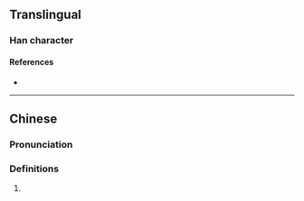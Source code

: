 {{character info/new}}
==Translingual==

===Han character===
{{Han char|rn=96|rad=玉|as=06|sn=10|four=16100|canj=MGWK|ids=⿰𤣩因}}

====References====
* {{Han ref|kx=0730.210|dkj=20947|dj=1142.070|hdz=21111.050|uh=73DA|ud=29658|bh=D2B8|bd=53944}}

----

==Chinese==
{{zh-forms}}

===Pronunciation===
{{zh-pron
|m=yān
|c=
|cat=
}}

===Definitions===
{{zh-hanzi}}

# {{rfdef|zh}}